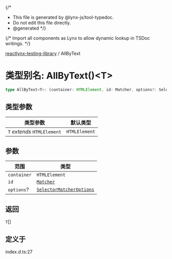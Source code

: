 {/*
* This file is generated by @lynx-js/tool-typedoc.
* Do not edit this file directly.
* @generated
*/}

{/* Import all components as Lynx to allow dynamic lookup in TSDoc writings. */}


[reactlynx-testing-library](/api/reactlynx-testing-library/index.mdx) / AllByText

# 类型别名: AllByText()\<T\>

```ts
type AllByText<T>: (container: HTMLElement, id: Matcher, options?: SelectorMatcherOptions) => T[];
```

## 类型参数

| 类型参数 | 默认类型 |
| ------ | ------ |
| `T` *extends* `HTMLElement` | `HTMLElement` |

## 参数

| 范围 | 类型 |
| ------ | ------ |
| `container` | `HTMLElement` |
| `id` | [`Matcher`](/api/reactlynx-testing-library/TypeAlias.Matcher.mdx) |
| `options`? | [`SelectorMatcherOptions`](/api/reactlynx-testing-library/queryHelpers.Interface.SelectorMatcherOptions.mdx) |

## 返回

`T`[]

## 定义于

index.d.ts:27
